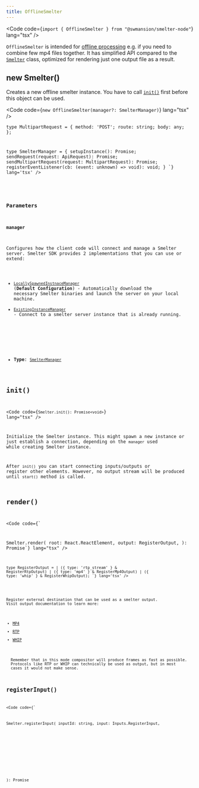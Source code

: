 ```yaml
---
title: OfflineSmelter
---
```



<Code
  code={`import { OfflineSmelter } from "@swmansion/smelter-node"`}
  lang="tsx"
/>

`OfflineSmelter` is intended for [offline processing](/fundamentals/glossary#offline-processing) e.g. if you need to combine few mp4 files together.
It has simplified API compared to the [`Smelter`](/ts-sdk/smelter) class, optimized for rendering just one output file as a result.

## new Smelter()

Creates a new offline smelter instance. You have to call [`init()`](#init) first before this object can be used.

<Code code={`new OfflineSmelter(manager?: SmelterManager)`} lang="tsx" />

<CollapsibleDetails summaryTitle='Type definitions'>
<Code code={`
  type ApiRequest = {
    method: 'GET' | 'POST';
    route: string;
    body?: object;
  };

type MultipartRequest = {
method: 'POST';
route: string;
body: any;
};

type SmelterManager = {
setupInstance(): Promise<void>;
sendRequest(request: ApiRequest): Promise<object>;
sendMultipartRequest(request: MultipartRequest): Promise<object>;
registerEventListener(cb: (event: unknown) => void): void;
}
`} lang='tsx' />

</CollapsibleDetails>

### Parameters

#### manager

Configures how the client code will connect and manage a Smelter server. Smelter SDK provides 2 implementations that you can use or extend:

- [`LocallySpawnedInstnaceManager`](/ts-sdk/managers/node-locally-spawned) (**Default Configuration**) - Automatically download the necessary Smelter binaries and launch the server on your local machine.
- [`ExistingInstanceManager`](/ts-sdk/managers/node-existing-instance) - Connect to a smelter server instance that is already running.

<br />

- **Type**: [`SmelterManager`](#new-smelter)

## init()

<Code code={`Smelter.init(): Promise<void>`} lang="tsx" />

Initialize the Smelter instance. This might spawn a new instance or just establish a connection, depending on the `manager` used while creating Smelter instance.

After `init()` you can start connecting inputs/outputs or register other elements. However, no output stream will be produced until `start()` method is called.

## render()

<Code code={`

Smelter.render(
root: React.ReactElement,
output: RegisterOutput,
): Promise<object>`} lang="tsx" />

<CollapsibleDetails summaryTitle='Type definitions'>
<Code code={`
    RegisterRtpOutput,
    RegisterMp4Output,
    RegisterWhipOutput
} from "@swmasnion/smelter"

type RegisterOutput =
| ({ type: 'rtp_stream' } & RegisterRtpOutput)
| ({ type: 'mp4' } & RegisterMp4Output)
| ({ type: 'whip' } & RegisterWhipOutput);
`} lang='tsx' />

</CollapsibleDetails>

Register external destination that can be used as a smelter output. Visit output documentation to learn more:

- [MP4](/ts-sdk/outputs/mp4)
- [RTP](/ts-sdk/outputs/rtp)
- [WHIP](/ts-sdk/outputs/whip)

<Aside type="caution">
  Remember that in this mode compositor will produce frames as fast as possible.
  Protocols like RTP or WHIP can technically be used as output, but in most
  cases it would not make sense.
</Aside>

## registerInput()

<Code code={`

Smelter.registerInput(
inputId: string,
input: Inputs.RegisterInput,
): Promise<object>`} lang="tsx" />

<CollapsibleDetails summaryTitle='Type definitions'>
<Code code={`
    RegisterRtpInput,
    RegisterMp4Input,
    RegisterWhipInput
} from "@swmasnion/smelter"

type RegisterInput =
| ({ type: "rtp_stream" } & RegisterRtpInput)
| ({ type: "mp4" } & RegisterMp4Input)
| ({ type: "whip" } & RegisterWhipInput);
`} lang='tsx' />

</CollapsibleDetails>

Register external source that can be used as a smelter input. Visit input documentation to learn more:

- [MP4](/ts-sdk/inputs/mp4)
- [RTP](/ts-sdk/inputs/rtp)
- [WHIP](/ts-sdk/inputs/whip)

<Aside type="caution">
  Remember that in this mode compositor will consume input frames as fast as
  possible. Protocols like RTP or WHIP can technically be used as input, but in
  most cases it would limit processing back to real-time.
</Aside>

## registerImage()

<Code code={`

Smelter.registerImage(
imageId: string,
image: Renderers.RegisterImage,
): Promise<void>`} lang="tsx" />

Register an image asset. See [RegisterImage](/ts-sdk/resources/image) to learn more.

## registerShader()

<Code code={`

Smelter.registerShader(
shaderId: string,
shader: Renderers.RegisterShader,
): Promise<void>`} lang="tsx" />

Register a shader. See [RegisterShader](/ts-sdk/resources/shader) to learn more.

## registerFont()

<Code
  code={`Smelter.registerFont(source: string | ArrayBuffer): Promise<void>`}
  lang="tsx"
/>

Register new font.

